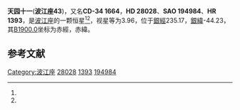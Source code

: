 {{Starbox begin
| name = 天园十一
}}
{{Starbox observe
| epoch = [[J2000.0|J2000.0]]
| constell = [[波江座|波江座]]<ref name=SIMBAD>{{cite web
 | url=http://simbad.u-strasbg.fr/simbad/sim-id?Ident=HR+1393
 | title =Pulsating variable Star
 | publisher=Centre de Données astronomiques de Strasbourg
 | work=SIMBAD
 | accessdate=2012-07-13}}</ref><ref name=DATA>{{cite web
 | url=http://vizier.u-strasbg.fr/viz-bin/VizieR-5?-out.add=.&-source=5050&-corr=PK=HR&-out.max=9999&HR=1393
 | title =VizieR Detailed Page
 | accessdate=2012-07-13}}</ref>
| 星官 = 
| ra = {{RA|4|24|2.2}}<ref name=SIMBAD /><ref name=DATA />
| dec = {{DEC|-34|1|1}}<ref name=SIMBAD /><ref name=DATA />
| appmag_v = 3.96<ref name=SIMBAD /><ref name=DATA />
}}
{{Starbox character
| class = K4III<ref name=SIMBAD /><ref name=DATA />
| b-v = 1.49<ref name=SIMBAD /><ref name=DATA />
| u-b = 1.8<ref name=SIMBAD /><ref name=DATA />
| r-i = 0.83<ref name=SIMBAD /><ref name=DATA />
| variable = 
}}
{{Starbox astrometry
| radial_v = 1.8
| prop_mo_ra = 24
| parallax = -0.008
| p_error = 
}}
{{Starbox catalog
| names =CD-34 1664，[[SAO星表|SAO]] 194984，[[HD星表|HD]] 28028，[[HR星表|HR]] 1393}}
{{Starbox reference |Simbad=HR+1393}}
{{Starbox end}}

'''天园十一'''('''波江座43''')，又名'''CD-34 1664'''，'''HD 28028'''、'''SAO 194984'''、'''HR 1393'''，是[[波江座|波江座]]的一颗恒星<ref name=SIMBAD /><ref name=DATA />，视星等为3.96，位于[[銀道座標系|銀經]]235.17，[[銀道座標系|銀緯]]-44.23，其[[B1900.0|B1900.0]]坐标为赤經{{RA|4|20|16.8}}，赤緯{{DEC|-34|-44.23|56}}。

== 参考文献 ==
{{reflist}}

{{star-stub}}

{{波江座恒星}}
[[Category:波江座|Category:波江座]]
[[Category:HD和HDE天體|28028]]
[[Category:HR天體|1393]]
[[Category:SAO天體|194984]]